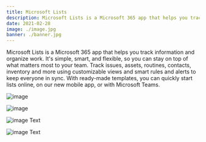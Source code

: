 ```yaml
---
title: Microsoft Lists
description: Microsoft Lists is a Microsoft 365 app that helps you track information and organize work. It's simple, smart, and flexible, so you can stay on top of what matters most to your team.
date: 2021-02-28
image: ./image.jpg
banner: ./banner.jpg
---
```


Microsoft Lists is a Microsoft 365 app that helps you track information and organize work. It's simple, smart, and flexible, so you can stay on top of what matters most to your team. Track issues, assets, routines, contacts, inventory and more using customizable views and smart rules and alerts to keep everyone in sync. With ready-made templates, you can quickly start lists online, on our new mobile app, or with Microsoft Teams.

<Row>
<Col>

![image](./b1.jpg)

</Col>
<Col>

![image](./b2.jpg)

</Col>
</Row>


<Row>
<Col>

![image](./l2.jpg)
Text

</Col>
<Col>

![image](./l1.jpg)
Text

</Col>
</Row>

